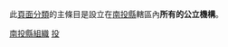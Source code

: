 此[[wikipedia:頁面分類|頁面分類]]的主條目是設立在[[南投縣|南投縣]]轄區內'''所有的公立機構'''。

[[Category:南投縣組織|]]
[[Category:中華民國地方政府機構|投]]